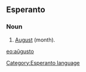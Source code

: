 ==Esperanto==
===Noun===
# [[August]] (month).

[[eo:aŭgusto]]
[[Category:Esperanto language]]
{{Universala Vortaro}}
